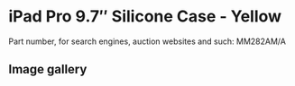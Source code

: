 # iPad Pro 9.7″ Silicone Case - Yellow

Part number, for search engines, auction websites and such: MM282AM/A

## Image gallery

<div style={{ width: "768px" }}>
  <GalleryComponent
    images={[
      {
        original: "/everysource/MM282",
        thumbnail: "/everypreview/MM282",
      },
      {
        original: "/everysource/MM282_AV1_GOLD",
        thumbnail: "/everypreview/MM282_AV1_GOLD",
      },
      {
        original: "/everysource/MM282_AV1_ROSEGOLD",
        thumbnail: "/everypreview/MM282_AV1_ROSEGOLD",
      },
      {
        original: "/everysource/MM282_AV1_SILVER",
        thumbnail: "/everypreview/MM282_AV1_SILVER",
      },
      {
        original: "/everysource/MM282_AV1_SPACE_GRAY",
        thumbnail: "/everypreview/MM282_AV1_SPACE_GRAY",
      },
      {
        original: "/everysource/MM282_AV2",
        thumbnail: "/everypreview/MM282_AV2",
      },
      {
        original: "/everysource/MM282_AV3",
        thumbnail: "/everypreview/MM282_AV3",
      },
      {
        original: "/everysource/MM282_AV4",
        thumbnail: "/everypreview/MM282_AV4",
      }
    ]}
  />
</div>